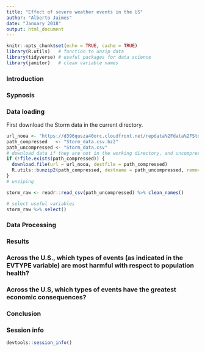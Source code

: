 ```yaml
---
title: "Effect of severe weather events in the US"
author: "Alberto Jaimes"
date: "January 2018"
output: html_document
---
```


```r
knitr::opts_chunk$set(echo = TRUE, cache = TRUE)
library(R.utils)   # function to unzip data
library(tidyverse) # useful packages for data science
library(janitor)   # clean variable names
```

### Introduction  

### Sypnosis  

### Data loading  

First download the Storm data in the current directory.

```r
url_nooa <- "https://d396qusza40orc.cloudfront.net/repdata%2Fdata%2FStormData.csv.bz2"
path_compressed   <- "Storm_data.csv.bz2"
path_uncompressed <- "Storm_data.csv"
# download data if they are not in the working directory, and uncompress it
if (!file.exists(path_compressed)) {
  download.file(url = url_nooa, destfile = path_compressed)
  R.utils::bunzip2(path_compressed, destname = path_uncompressed, remove = FALSE)
}
# unziping
```
```r
storm_raw <- readr::read_csv(path_uncompressed) %>% clean_names()
```
```r
# select useful variables
storm_raw %>% select()
```


### Data Processing  

### Results  

### Across the U.S., which types of events (as indicated in the EVTYPE variable) are most harmful with respect to population health?  

### Across the U.S, which types of events have the greatest economic consequences?

### Conclusion  

### Session info  

```r
devtools::session_info()
```


